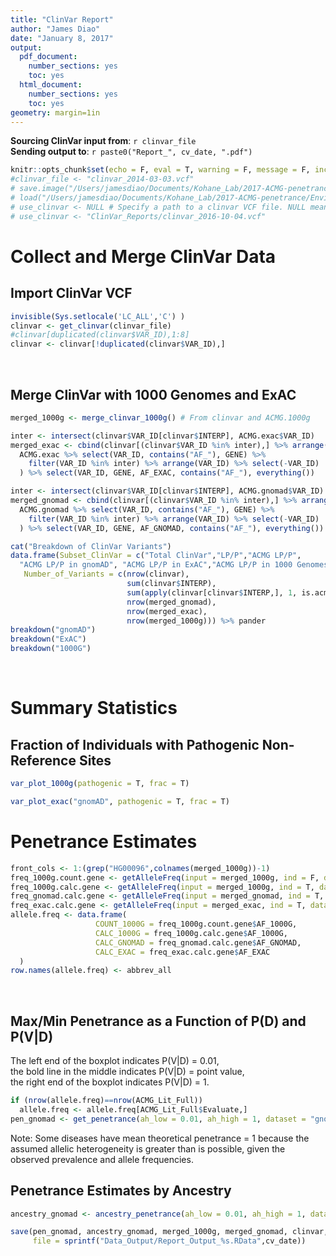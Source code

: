 ```yaml
---
title: "ClinVar Report"
author: "James Diao"
date: "January 8, 2017"
output:
  pdf_document:
    number_sections: yes
    toc: yes
  html_document:
    number_sections: yes
    toc: yes
geometry: margin=1in
---
```


**Sourcing ClinVar input from**: `r clinvar_file`  
**Sending output to**: `r paste0("Report_", cv_date, ".pdf")`  

```r
knitr::opts_chunk$set(echo = F, eval = T, warning = F, message = F, include = T)
#clinvar_file <- "clinvar_2014-03-03.vcf"
# save.image("/Users/jamesdiao/Documents/Kohane_Lab/2017-ACMG-penetrance/Environ_2016-11-04")
# load("/Users/jamesdiao/Documents/Kohane_Lab/2017-ACMG-penetrance/Environ_2016-11-04")
# use_clinvar <- NULL # Specify a path to a clinvar VCF file. NULL means download new from ClinVar FTP. 
# use_clinvar <- "ClinVar_Reports/clinvar_2016-10-04.vcf"
```

\newpage
# Collect and Merge ClinVar Data

## Import ClinVar VCF

```r
invisible(Sys.setlocale('LC_ALL','C') )
clinvar <- get_clinvar(clinvar_file)
#clinvar[duplicated(clinvar$VAR_ID),1:8]
clinvar <- clinvar[!duplicated(clinvar$VAR_ID),]
```
<br />

## Merge ClinVar with 1000 Genomes and ExAC

```r
merged_1000g <- merge_clinvar_1000g() # From clinvar and ACMG.1000g

inter <- intersect(clinvar$VAR_ID[clinvar$INTERP], ACMG.exac$VAR_ID)
merged_exac <- cbind(clinvar[(clinvar$VAR_ID %in% inter),] %>% arrange(VAR_ID), 
  ACMG.exac %>% select(VAR_ID, contains("AF_"), GENE) %>% 
    filter(VAR_ID %in% inter) %>% arrange(VAR_ID) %>% select(-VAR_ID)
  ) %>% select(VAR_ID, GENE, AF_EXAC, contains("AF_"), everything())

inter <- intersect(clinvar$VAR_ID[clinvar$INTERP], ACMG.gnomad$VAR_ID)
merged_gnomad <- cbind(clinvar[(clinvar$VAR_ID %in% inter),] %>% arrange(VAR_ID), 
  ACMG.gnomad %>% select(VAR_ID, contains("AF_"), GENE) %>% 
    filter(VAR_ID %in% inter) %>% arrange(VAR_ID) %>% select(-VAR_ID)
  ) %>% select(VAR_ID, GENE, AF_GNOMAD, contains("AF_"), everything())

cat("Breakdown of ClinVar Variants")
data.frame(Subset_ClinVar = c("Total ClinVar","LP/P","ACMG LP/P",
  "ACMG LP/P in gnomAD", "ACMG LP/P in ExAC","ACMG LP/P in 1000 Genomes"),
   Number_of_Variants = c(nrow(clinvar), 
                          sum(clinvar$INTERP), 
                          sum(apply(clinvar[clinvar$INTERP,], 1, is.acmg)), 
                          nrow(merged_gnomad),
                          nrow(merged_exac), 
                          nrow(merged_1000g))) %>% pander
breakdown("gnomAD")
breakdown("ExAC")
breakdown("1000G")

```
<br />

\newpage
# Summary Statistics

## Fraction of Individuals with Pathogenic Non-Reference Sites

```r
var_plot_1000g(pathogenic = T, frac = T)
```

```r
var_plot_exac("gnomAD", pathogenic = T, frac = T)
```

\newpage
# Penetrance Estimates

```r
front_cols <- 1:(grep("HG00096",colnames(merged_1000g))-1)
freq_1000g.count.gene <- getAlleleFreq(input = merged_1000g, ind = F, dataset = "1000G")
freq_1000g.calc.gene <- getAlleleFreq(input = merged_1000g, ind = T, dataset = "1000G")
freq_gnomad.calc.gene <- getAlleleFreq(input = merged_gnomad, ind = T, dataset = "GNOMAD")
freq_exac.calc.gene <- getAlleleFreq(input = merged_exac, ind = T, dataset = "EXAC")
allele.freq <- data.frame(
                   COUNT_1000G = freq_1000g.count.gene$AF_1000G, 
                   CALC_1000G = freq_1000g.calc.gene$AF_1000G, 
                   CALC_GNOMAD = freq_gnomad.calc.gene$AF_GNOMAD,
                   CALC_EXAC = freq_exac.calc.gene$AF_EXAC
  )
row.names(allele.freq) <- abbrev_all
```
<br />

## Max/Min Penetrance as a Function of P(D) and P(V|D)

The left end of the boxplot indicates P(V|D) = 0.01,  
the bold line in the middle indicates P(V|D) = point value,  
the right end of the boxplot indicates P(V|D) = 1.  

```r
if (nrow(allele.freq)==nrow(ACMG_Lit_Full))
  allele.freq <- allele.freq[ACMG_Lit_Full$Evaluate,]
pen_gnomad <- get_penetrance(ah_low = 0.01, ah_high = 1, dataset = "gnomAD")
```

Note: Some diseases have mean theoretical penetrance = 1 because the assumed allelic heterogeneity is greater than is possible, given the observed prevalence and allele frequencies.

## Penetrance Estimates by Ancestry

```r
ancestry_gnomad <- ancestry_penetrance(ah_low = 0.01, ah_high = 1, dataset = "gnomAD", range = 5, position = "Max")
```

```r
save(pen_gnomad, ancestry_gnomad, merged_1000g, merged_gnomad, clinvar, 
     file = sprintf("Data_Output/Report_Output_%s.RData",cv_date))
```





